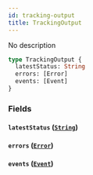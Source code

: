 ```yaml
---
id: tracking-output
title: TrackingOutput
---
```


No description

```graphql
type TrackingOutput {
  latestStatus: String
  errors: [Error]
  events: [Event]
}
```

### Fields

#### `latestStatus` ([`String`](../../label-service/scalars/string))

#### `errors` ([`Error`](../../label-service/objects/error))

#### `events` ([`Event`](../../label-service/objects/event))

